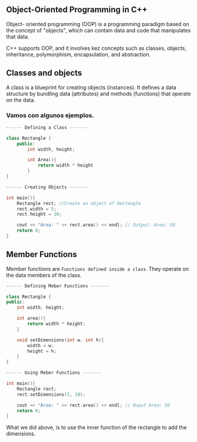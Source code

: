 
## Object-Oriented Programming in C++

Object- oriented programming (OOP) is a programming paradigm
based on the concept of "objects", which can contain data and code that manipulates that data.

C++ supports OOP, and it involves kez concepts such as classes, objects,
inheritance, polymorphism, encapsulation, and abstraction.


## Classes and objects

A class is a blueprint for creating objects (instances). It defines a data
structure by bundling data (attributes) and methods (functions) that
operate on the data.


### Vamos con algunos ejemplos.


```cpp filename="class.cpp" copy showLineNumbers // 
------ Defining a Class -------

class Rectangle {
    public:
        int width, height;

        int Area(){
            return width * height
        }
}

------ Creating Objects -------

int main(){
    Rectangle rect; //Create an object of Rectangle
    rect.width = 5;
    rect.height = 10;

    cout << "Area: " << rect.area() << endl; // Output: Area: 50
    return 0;
}

```

## Member Functions

Member functions are `Functions defined inside a class`.
They operate on the data members of the class.



```cpp filename="MemberFunctions.cpp" copy showLineNumbers /setDimensions/ 
------ Defining Meber Functions -------

class Rectangle {
public:
    int width, height;

    int area(){
        return width * height;
    }

    void setDimensions(int w, int h){
        width = w;
        height = h;
    }
}

------ Using Meber Functions -------

int main(){
    Rectangle rect;
    rect.setDimensions(5, 10);

    cout << "Area: " << rect.area() << endl; // Ouput Area: 50
    return 0;
}

```
What we did above, is to use the inner function of the rectangle to add the dimensions.


